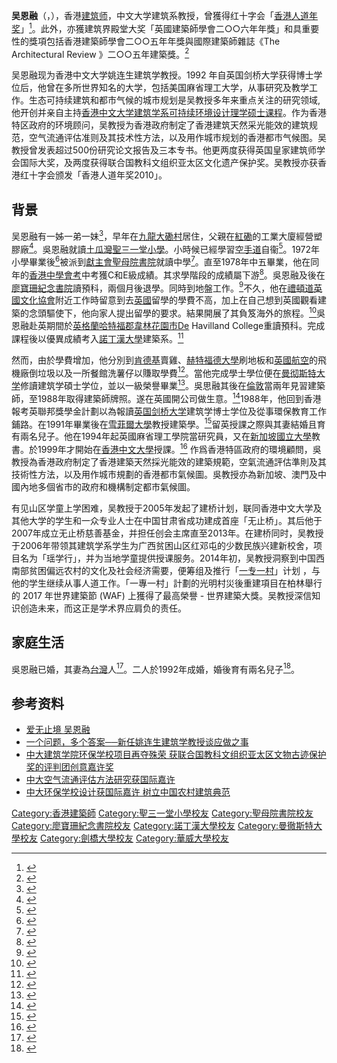 {{Infobox_Person
| name = 吴恩融
|occupation= [[香港中文大学|香港中文大学]] 建筑系教授<br />姚连生建筑学教授
| period = 
|birth_name=
| english_names = Edward Ng Yan Yung<ref>{{cite book |author1=阮佩儀 |title=非常人語 |date=2008 |publisher=精英文化動力 |page=95 |quote=他英文名叫Edward，因為愛德華王子生仔，傳媒大肆報導，那是他第一個認識的英文名。 |url= }}</ref>
| Sex =男
|birth_date= {{birth year and age|1961|8}}
|birth_place= {{HKG-1959}}
|death_date= 
|death_place= 
| residence ={{HKG}}
| height =
| weight =
| spouse = 
| relatives = 父：吳仲文<ref>{{cite book |author1=阮佩儀 |title=非常人語 |date=2008 |publisher=精英文化動力 |page=98 |quote=「可惜，父親看不見了，只能把他的名字──吳仲文，刻在橋上。 |url= }}</ref><br>胞弟：吳恩怡<ref>{{cite book |author1=阮佩儀 |title=非常人語 |date=2008 |publisher=精英文化動力 |page=93 |quote=父親作了一對對聯，「樂也融融，樂也怡怡。」他叫恩融，弟弟叫恩怡，喻樂觀迎戰，自有出路。 |url= }}</ref>
|education= 
*[[聖三一堂小學|聖三一堂小學]]
*[[聖母院書院|獻主會聖母院書院]]
*[[廖寶珊紀念書院|廖寶珊紀念書院]]<ref name="ew20090831">{{cite news| url=http://eastweek.my-magazine.me/main/3094| title=無止的信念 吳恩融| publisher=東周網| date=2009-08-31| accessdate=2017-05-30| archive-date=2018-03-16| archive-url=https://web.archive.org/web/20180316023546/http://eastweek.my-magazine.me/main/3094| dead-url=no}}</ref>
*De Havilland College
*[[诺丁汉大学|诺丁汉大学]]建筑及环境设计文学士学位（1983年）
*[[曼彻斯特大学|曼彻斯特大学]]建筑学学碩士学位（1986年）
*[[英国剑桥大学|英国剑桥大学]]建筑学博士学位（1991年）
*[[华威大学|华威大学]]工商管理硕士学位（2002年）
| work =
|awards=
*英国皇家建筑师学会年奖（2006）
*英国皇家建筑师学会年奖（2009）
*联合国教科文组织亚太区文化遗产保护奖 (2009)
*香港人道年奬 (2010)
*联合国教科文组织亚太区文化遗产保护奖 (2011)
*杰出义职荣誉大奖 (2013)
}}

'''吴恩融'''（{{lang-en|Edward Ng Yan Yung}}，{{bd|1961年|8月}}），香港[[建筑师|建筑师]]，中文大学建筑系教授，曾獲得红十字会「[[香港人道年奖|香港人道年奖]]」<ref>{{cite web| url=http://web.redcross.org.hk/ha/tc/history-2010-ProfEdwardNg.html| title=第三届香港人道年奖得奖人 - 吴恩融教授| work=[[香港紅十字會|香港紅十字會]]| publisher=[[香港人道年獎|香港人道年獎]]| accessdate=2016-08-11| archive-date=2018-01-21| archive-url=https://web.archive.org/web/20180121223711/http://web.redcross.org.hk/ha/tc/history-2010-ProfEdwardNg.html| dead-url=no}}</ref>。此外，亦獲建筑界殿堂大奖「英國建築師學會二○○六年年獎」和具重要性的獎項包括香港建築師學會二○○五年年獎與國際建築師雜誌《The Architectural Review 》二○○五年建築獎。<ref>{{cite book |author1=阮佩儀 |title=非常人語 |date=2008 |publisher=精英文化動力 |page=98 |quote=吳恩融拿了香港建築師學會二○○五年年獎、國際建築師雜誌《The Architectural Review 》二○○五年建築獎，以及英國建築師學會二○○六年年獎。|url= }}</ref>

吴恩融现为香港中文大学姚连生建筑学教授。1992 年自英国剑桥大学获得博士学位后，他曾在多所世界知名的大学，包括美国麻省理工大学，从事研究及教学工作。生态可持续建筑和都市气候的城市规划是吴教授多年来重点关注的研究领域, 他开创并亲自主持[http://www.sustain-cuhk.info 香港中文大学建筑学系可持续环境设计理学硕士课程]{{Wayback|url=http://www.sustain-cuhk.info/ |date=20201124061002 }}。作为香港特区政府的环境顾问，吴教授为香港政府制定了香港建筑天然采光能效的建筑规范，空气流通评估准则及其技术性方法，以及用作城市规划的香港都市气候图。吴教授曾发表超过500份研究论文报告及三本专书。他更两度获得英国皇家建筑师学会国际大奖，及两度获得联合国教科文组织亚太区文化遗产保护奖。吴教授亦获香港红十字会颁发「香港人道年奖2010」。

==背景==
吴恩融有一姊一弟一妹<ref>{{cite book |author1=阮佩儀 |title=非常人語 |date=2008 |publisher=精英文化動力 |page=93 |quote=吳恩融有一姐、一弟、一妹，他的一輩，男的用「恩」字排。」 |url= }}</ref>，早年在[[九龍|九龍]][[大磡村|大磡村]]居住，父親在[[紅磡|紅磡]]的工業大廈經營塑膠廠<ref>{{cite book |author1=阮佩儀 |title=非常人語 |date=2008 |publisher=精英文化動力 |page=93 |quote=父親和李嘉誠一同穿膠花，‧‧‧‧‧‧在紅磡一大廈的五樓開怡華塑膠廠。‧‧‧‧‧‧他父親的怡華塑膠廠在港生存不到，搬了去台灣。 |url= }}</ref>。吳恩融就讀[[土瓜灣|土瓜灣]][[聖三一堂小學|聖三一堂小學]]。小時候已經學習[[空手道|空手道]]自衞<ref>{{cite book |author1=阮佩儀 |title=非常人語 |date=2008 |publisher=精英文化動力 |page=92 |quote=他在土瓜灣聖三一堂唸小學，自小習武，是空手道黑帶。他住大磡邨，黑社會多的是‧‧‧‧‧‧，只有到不用收費的青年會學武自衞。 |url= }}</ref>。1972年小學畢業後<ref>{{cite book |author1=阮佩儀 |title=非常人語 |date=2008 |publisher=精英文化動力 |page=93 |quote=「七二年，我剛上中學。他去台灣，貪有稅務優惠。」 |url= }}</ref>被派到[[聖母院書院|獻主會聖母院書院]]就讀中學<ref>{{cite book |author1=阮佩儀 |title=非常人語 |date=2008 |publisher=精英文化動力 |page=92 |quote=「中學我派了去聖母書院，那年代計數機沒有sin，cos，log，‧‧‧‧‧‧」。 |url= }}</ref>。直至1978年中五畢業，他在同年的[[香港中學會考|香港中學會考]]中考獲C和E級成績。其求學階段的成績屬下游<ref>{{cite book |author1=阮佩儀 |title=非常人語 |date=2008 |publisher=精英文化動力 |page=92 |quote=一家六口靠父親穿膠花維生，父親不識字,他成績下游，一直乏人打救。「我細個志願揸的士。」|url= }}</ref>。吳恩融及後在[[廖寶珊紀念書院|廖寶珊紀念書院]]讀預科，兩個月後退學。同時到地盤工作。<ref>{{cite book |author1=阮佩儀 |title=非常人語 |date=2008 |publisher=精英文化動力 |page=92 |quote=中五畢業，他在地盤做咕哩，因為賺錢多。「七八年會考，成績只是C和E，在寶珊紀念學院唸預科，校風太差，兩個月便退學了。」 |url= }}</ref>不久，他在[[禮頓道|禮頓道]][[英國文化協會|英國文化協會]]附近工作時留意到去[[英國|英國]]留學的學費不高，加上在自己想到英國觀看建築的念頭驅使下，他向家人提出留學的要求。結果開展了其負笈海外的旅程。<ref>{{cite book |author1=阮佩儀 |title=非常人語 |date=2008 |publisher=精英文化動力 |page=93 |quote=他去禮頓道英國文化協會「‧‧‧‧‧‧原是劍橋大學皇帝學院教堂，我一直渴望跑去看看。」無意中發現一年給一鎊學費，便可以留學，客家人重男，母親，姐姐都樂意獻上私己，讓他買飛機票赴英。 |url= }}</ref>吳恩融赴英期間於[[英格蘭|英格蘭]][[哈特福郡|哈特福郡]][[韋林花園市|韋林花園市]]De Havilland College重讀預科。完成課程後以優異成績考入[[諾丁漢大學|諾丁漢大學]]建築系。<ref>{{cite book |author1=阮佩儀 |title=非常人語 |date=2008 |publisher=精英文化動力 |page=95 |quote=他在英國Welwyn Garden City的De Havilland College 唸預科，成績出奇的好。那時在英國，預科拿A的可考S-level，全校就只有他合資格報考，入了諾定咸大學建築系。 |url= }}</ref>

然而，由於學費增加，他分別到[[肯德基|肯德基]]賣雞、[[赫特福德大學|赫特福德大學]]刷地板和[[英國航空|英國航空]]的飛機廠倒垃圾以及一所餐館洗薯仔以賺取學費<ref>{{cite book |author1=阮佩儀 |title=非常人語 |date=2008 |publisher=精英文化動力 |page=95 |quote=但戴卓爾夫人一上場便將港生變成海外學生，學費由原來每年一鎊加到一年五百鎊，他清晨五時開始倒垃圾，下課去肯德基賣雞，晚上到餐館洗薯仔，賺錢交學費。「我在Hatfield理工大學倒完垃圾，再到英國航空公司的飛機廠倒」。 |url= }}</ref>。當他完成學士學位便在[[曼彻斯特大学|曼彻斯特大学]]修讀建筑学碩士学位，並以一級榮譽畢業<ref>{{cite book |author1=阮佩儀 |title=非常人語 |date=2008 |publisher=精英文化動力 |page=95 |quote=他父親在台灣的生意稍有起色，他學士畢業後，可以再到曼徹斯特大學唸碩士，並以一級榮譽畢業。 |url= }}</ref>。吳思融其後在[[倫敦|倫敦]]當兩年見習建築師，至1988年取得建築師牌照。遂在英國開公司做生意。<ref>{{cite book |author1=阮佩儀 |title=非常人語 |date=2008 |publisher=精英文化動力 |page=95 |quote=在倫敦做了兩年見習則師，八八年拿則師牌。他在英國開公司，有人請他在威爾斯起會議展覽中心。 |url= }}</ref>1988年，他回到香港報考英聯邦獎學金計劃以為報讀[[英国剑桥大学|英国剑桥大学]]建筑学博士学位及從事環保教育工作鋪路。在1991年畢業後在[[雪菲爾大學|雪菲爾大學]]教授建築學。<ref>{{cite book |author1=阮佩儀 |title=非常人語 |date=2008 |publisher=精英文化動力 |page=96 |quote=他回港考英聯邦獎學金計劃，期望唸博士，做環保建築等教育工作。‧‧‧‧‧‧畢業後他在Sheffield 大學當教建築。 |url= }}</ref>留英授課之際與其妻結婚且育有兩名兒子。他在1994年起英國麻省理工學院當研究員，又在[[新加坡國立大學|新加坡國立大學]]教書。於1999年才開始在[[香港中文大學|香港中文大學]]授課。<ref>{{cite book |author1=阮佩儀 |title=非常人語 |date=2008 |publisher=精英文化動力 |page=96 |quote=兒子出世後，他去英國麻省理工做研究，又到過新加坡國立大學教書，九九年開始教中大。 |url= }}</ref> 作爲香港特區政府的環境顧問，吳教授為香港政府制定了香港建築天然採光能效的建築規範，空氣流通評估準則及其技術性方法，以及用作城市規劃的香港都市氣候圖。吳教授亦為新加坡、澳門及中國內地多個省市的政府和機構制定都市氣候圖。

有见山区学童上学困难，吴教授于2005年发起了建桥计划，联同香港中文大学及其他大学的学生和一众专业人士在中国甘肃省成功建成首座「无止桥」。其后他于2007年成立无止桥慈善基金，并担任创会主席直至2013年。在建桥同时，吴教授于2006年带领其建筑学系学生为广西贫困山区红邓屯的少数民族兴建新校舍，项目名为「瑶学行」，并为当地学童提供授课服务。2014年初，吴教授洞察到中国西南部贫困偏远农村的文化及社会经济需要，便筹组及推行「[http://www.1u1v.org/ 一专一村]{{Wayback|url=http://www.1u1v.org/ |date=20201101005351 }}」计划 ，与他的学生继续从事人道工作。「一專一村」計劃的光明村災後重建項目在柏林舉行的 2017 年世界建築節 (WAF) 上獲得了最高榮譽 - 世界建築大獎。吴教授深信知识创造未来，而这正是学术界应肩负的责任。 

==家庭生活==
吳恩融已婚，其妻為[[台灣|台灣]]人<ref>{{cite book |author1=阮佩儀 |title=非常人語 |date=2008 |publisher=精英文化動力 |page=93 |quote=「他曾問台灣籍太太最想住哪兒。」。 |url= }}</ref>。二人於1992年成婚，婚後育有兩名兒子<ref>{{cite book |author1=阮佩儀 |title=非常人語 |date=2008 |publisher=精英文化動力 |page=96 |quote=在劍橋的日子，他認識了一個台灣人‧‧‧‧‧‧九二年二人成為了夫婦，育有兩子，一個十二歲，一個十歲，都在英國出世。 |url= }}</ref>。

==参考资料==
{{reflist|3}}
*[http://www.50.cuhk.edu.hk/zh_tw/cu50thepeople/edwardng 爱无止境 吴恩融]{{Wayback|url=http://www.50.cuhk.edu.hk/zh_tw/cu50thepeople/edwardng |date=20200225214918 }}{{zh-hk}}
*[http://www.cuhk.edu.hk/chinese/features/professor-ng-yan-yung.html 一个问题，多个答案──新任姚连生建筑学教授谈应做之事]{{Wayback|url=http://www.cuhk.edu.hk/chinese/features/professor-ng-yan-yung.html |date=20190515035133 }}{{zh-hk}}
*[http://www.cuhk.edu.hk/cpr/pressrelease/091120c.htm 中大建筑学院环保学校项目再夺殊荣 获联合国教科文组织亚太区文物古迹保护奖的评判团创意嘉许奖]{{Wayback|url=http://www.cuhk.edu.hk/cpr/pressrelease/091120c.htm |date=20190515103044 }}{{zh-hk}}
*[http://www.cuhk.edu.hk/cpr/pressrelease/080103c.htm 中大空气流通评估方法研究获国际嘉许]{{Wayback|url=http://www.cuhk.edu.hk/cpr/pressrelease/080103c.htm |date=20170122055349 }}{{zh-hk}}
*[http://www.cpr.cuhk.edu.hk/tc/press_detail.php?id=345&t=%e4%b8%ad%e5%a4%a7%e7%92%b0%e4%bf%9d%e5%ad%b8%e6%a0%a1%e8%a8%ad%e8%a8%88%e7%8d%b2%e5%9c%8b%e9%9a%9b%e5%98%89%e8%a8%b1-%e6%a8%b9%e7%ab%8b%e4%b8%ad%e5%9c%8b%e8%be%b2%e6%9d%91%e5%bb%ba%e7%af%89%e5%85%b8%e7%af%84 中大环保学校设计获国际嘉许 树立中国农村建筑典范]{{Wayback|url=http://www.cpr.cuhk.edu.hk/tc/press_detail.php?id=345&t=%e4%b8%ad%e5%a4%a7%e7%92%b0%e4%bf%9d%e5%ad%b8%e6%a0%a1%e8%a8%ad%e8%a8%88%e7%8d%b2%e5%9c%8b%e9%9a%9b%e5%98%89%e8%a8%b1-%e6%a8%b9%e7%ab%8b%e4%b8%ad%e5%9c%8b%e8%be%b2%e6%9d%91%e5%bb%ba%e7%af%89%e5%85%b8%e7%af%84 |date=20201025002236 }}{{zh-hk}}

{{DEFAULTSORT:Ng}}

[[Category:香港建築師|Category:香港建築師]]
[[Category:聖三一堂小學校友|Category:聖三一堂小學校友]]
[[Category:聖母院書院校友|Category:聖母院書院校友]]
[[Category:廖寶珊紀念書院校友|Category:廖寶珊紀念書院校友]]
[[Category:諾丁漢大學校友|Category:諾丁漢大學校友]]
[[Category:曼徹斯特大學校友|Category:曼徹斯特大學校友]]
[[Category:劍橋大學校友|Category:劍橋大學校友]]
[[Category:華威大學校友|Category:華威大學校友]]